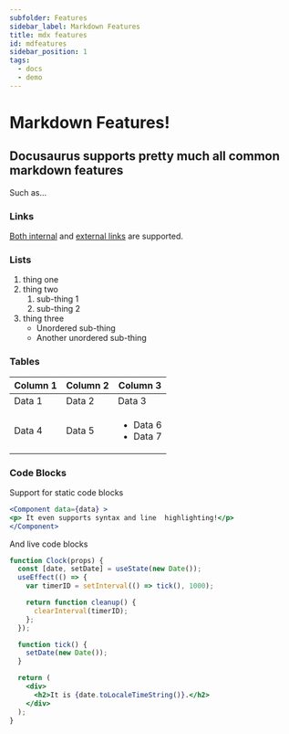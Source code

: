 ```yaml
---
subfolder: Features
sidebar_label: Markdown Features
title: mdx features
id: mdfeatures
sidebar_position: 1
tags:
  - docs
  - demo
---
```


# Markdown Features!

## Docusaurus supports pretty much all common markdown features

Such as... 

### Links
[Both internal](../demo) and [external links](https://daringfireball.net/projects/markdown/syntax#link) are supported.

### Lists

1. thing one
1. thing two
    1. sub-thing 1
    1. sub-thing 2
1. thing three
    * Unordered sub-thing
    * Another unordered sub-thing

### Tables

| Column 1 | Column 2 | Column 3 |
| --- | --- | --- |
| Data 1 | Data 2 | Data 3 |
| Data 4 | Data 5 |  <ul><li> Data 6</li><li>Data 7</li></ul> |

### Code Blocks 

Support for static code blocks

```jsx {2}
<Component data={data} >
<p> It even supports syntax and line  highlighting!</p>
</Component>
```

And live code blocks 

```jsx live
function Clock(props) {
  const [date, setDate] = useState(new Date());
  useEffect(() => {
    var timerID = setInterval(() => tick(), 1000);

    return function cleanup() {
      clearInterval(timerID);
    };
  });

  function tick() {
    setDate(new Date());
  }

  return (
    <div>
      <h2>It is {date.toLocaleTimeString()}.</h2>
    </div>
  );
}
```


